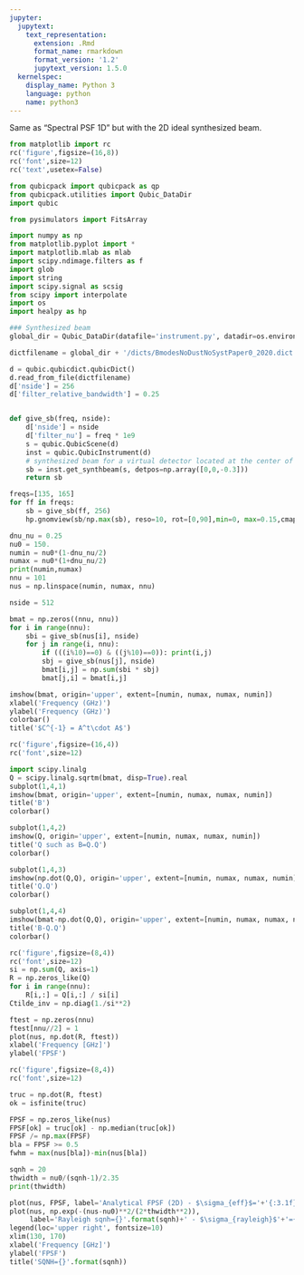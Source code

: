 ```yaml
---
jupyter:
  jupytext:
    text_representation:
      extension: .Rmd
      format_name: rmarkdown
      format_version: '1.2'
      jupytext_version: 1.5.0
  kernelspec:
    display_name: Python 3
    language: python
    name: python3
---
```


Same as "Spectral PSF 1D" but with the 2D ideal synthesized beam.

```python
from matplotlib import rc
rc('figure',figsize=(16,8))
rc('font',size=12)
rc('text',usetex=False)

from qubicpack import qubicpack as qp
from qubicpack.utilities import Qubic_DataDir
import qubic

from pysimulators import FitsArray

import numpy as np
from matplotlib.pyplot import *
import matplotlib.mlab as mlab
import scipy.ndimage.filters as f
import glob
import string
import scipy.signal as scsig
from scipy import interpolate
import os
import healpy as hp
```

```python
### Synthesized beam
global_dir = Qubic_DataDir(datafile='instrument.py', datadir=os.environ['QUBIC_DATADIR'])

dictfilename = global_dir + '/dicts/BmodesNoDustNoSystPaper0_2020.dict'

d = qubic.qubicdict.qubicDict()
d.read_from_file(dictfilename)
d['nside'] = 256
d['filter_relative_bandwidth'] = 0.25


def give_sb(freq, nside):
    d['nside'] = nside
    d['filter_nu'] = freq * 1e9
    s = qubic.QubicScene(d)
    inst = qubic.QubicInstrument(d)
    # synthesized beam for a virtual detector located at the center of the focal plane: coordinates [0,0,-0.3]
    sb = inst.get_synthbeam(s, detpos=np.array([0,0,-0.3]))
    return sb

freqs=[135, 165]
for ff in freqs:
    sb = give_sb(ff, 256)
    hp.gnomview(sb/np.max(sb), reso=10, rot=[0,90],min=0, max=0.15,cmap='viridis',title='Frequency = {} GHz'.format(ff))
```

```python
dnu_nu = 0.25
nu0 = 150.
numin = nu0*(1-dnu_nu/2)
numax = nu0*(1+dnu_nu/2)
print(numin,numax)
nnu = 101
nus = np.linspace(numin, numax, nnu)

nside = 512

bmat = np.zeros((nnu, nnu))
for i in range(nnu):
    sbi = give_sb(nus[i], nside)
    for j in range(i, nnu):
        if (((i%10)==0) & ((j%10)==0)): print(i,j)
        sbj = give_sb(nus[j], nside)
        bmat[i,j] = np.sum(sbi * sbj)
        bmat[j,i] = bmat[i,j]
```

```python
imshow(bmat, origin='upper', extent=[numin, numax, numax, numin])
xlabel('Frequency (GHz)')
ylabel('Frequency (GHz)')
colorbar()
title('$C^{-1} = A^t\cdot A$')
```

```python
rc('figure',figsize=(16,4))
rc('font',size=12)

import scipy.linalg
Q = scipy.linalg.sqrtm(bmat, disp=True).real
subplot(1,4,1)
imshow(bmat, origin='upper', extent=[numin, numax, numax, numin])
title('B')
colorbar()

subplot(1,4,2)
imshow(Q, origin='upper', extent=[numin, numax, numax, numin])
title('Q such as B=Q.Q')
colorbar()

subplot(1,4,3)
imshow(np.dot(Q,Q), origin='upper', extent=[numin, numax, numax, numin])
title('Q.Q')
colorbar()

subplot(1,4,4)
imshow(bmat-np.dot(Q,Q), origin='upper', extent=[numin, numax, numax, numin])
title('B-Q.Q')
colorbar()


```

```python
rc('figure',figsize=(8,4))
rc('font',size=12)
si = np.sum(Q, axis=1)
R = np.zeros_like(Q)
for i in range(nnu):
    R[i,:] = Q[i,:] / si[i]
Ctilde_inv = np.diag(1./si**2)

ftest = np.zeros(nnu)
ftest[nnu//2] = 1
plot(nus, np.dot(R, ftest))
xlabel('Frequency [GHz]')
ylabel('FPSF')
```

```python
rc('figure',figsize=(8,4))
rc('font',size=12)

truc = np.dot(R, ftest)
ok = isfinite(truc)

FPSF = np.zeros_like(nus)
FPSF[ok] = truc[ok] - np.median(truc[ok])
FPSF /= np.max(FPSF)
bla = FPSF >= 0.5
fwhm = max(nus[bla])-min(nus[bla])

sqnh = 20
thwidth = nu0/(sqnh-1)/2.35
print(thwidth)

plot(nus, FPSF, label='Analytical FPSF (2D) - $\sigma_{eff}$='+'{:3.1f} GHz'.format(fwhm/2.35))
plot(nus, np.exp(-(nus-nu0)**2/(2*thwidth**2)), 
     label='Rayleigh sqnh={}'.format(sqnh)+' - $\sigma_{rayleigh}$'+'={:3.1f} GHz'.format(thwidth))
legend(loc='upper right', fontsize=10)
xlim(130, 170)
xlabel('Frequency [GHz]')
ylabel('FPSF')
title('SQNH={}'.format(sqnh))
```

```python

```
